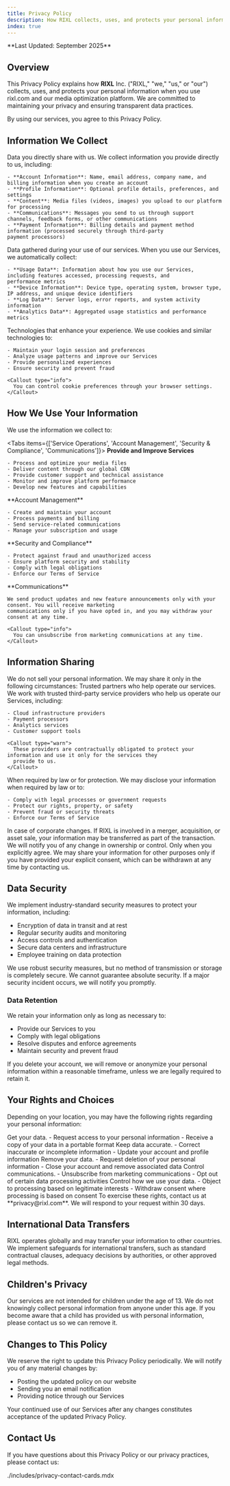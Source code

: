 ```yaml
---
title: Privacy Policy
description: How RIXL collects, uses, and protects your personal information when you use our content delivery platform and services.
index: true
---
```




<Callout type="info">
  **Last Updated: September 2025**
</Callout>

## Overview

This Privacy Policy explains how **RIXL** Inc. ("RIXL," "we," "us," or "our") collects, uses, and protects your personal information when you use rixl.com and our media optimization platform. We are committed to maintaining your privacy and ensuring transparent data practices.

<Callout type="warn">
  By using our services, you agree to this Privacy Policy.
</Callout>



## Information We Collect

<Columns cols={3}>
  <Card title="Information You Provide">
    Data you directly share with us. We collect information you provide directly to us, including:

    - **Account Information**: Name, email address, company name, and billing information when you create an account
    - **Profile Information**: Optional profile details, preferences, and settings
    - **Content**: Media files (videos, images) you upload to our platform for processing
    - **Communications**: Messages you send to us through support channels, feedback forms, or other communications
    - **Payment Information**: Billing details and payment method information (processed securely through third-party
    payment processors)
  </Card>


  <Card title="Information We Collect Automatically">
    Data gathered during your use of our services. When you use our Services, we automatically collect:

    - **Usage Data**: Information about how you use our Services, including features accessed, processing requests, and
    performance metrics
    - **Device Information**: Device type, operating system, browser type, IP address, and unique device identifiers
    - **Log Data**: Server logs, error reports, and system activity information
    - **Analytics Data**: Aggregated usage statistics and performance metrics
  </Card>

  <Card title="Cookies and Tracking Technologies">
    Technologies that enhance your experience. We use cookies and similar technologies to:

    - Maintain your login session and preferences
    - Analyze usage patterns and improve our Services
    - Provide personalized experiences
    - Ensure security and prevent fraud

    <Callout type="info">
      You can control cookie preferences through your browser settings.
    </Callout>
  </Card>
</Columns>



## How We Use Your Information

We use the information we collect to:

<Tabs items={['Service Operations', 'Account Management', 'Security & Compliance', 'Communications']}>
  <Tab value="Service Operations">
    **Provide and Improve Services**

    - Process and optimize your media files
    - Deliver content through our global CDN
    - Provide customer support and technical assistance
    - Monitor and improve platform performance
    - Develop new features and capabilities
  </Tab>

  <Tab value="Account Management">
    **Account Management**

    - Create and maintain your account
    - Process payments and billing
    - Send service-related communications
    - Manage your subscription and usage
  </Tab>

  <Tab value="Security & Compliance">
    **Security and Compliance**

    - Protect against fraud and unauthorized access
    - Ensure platform security and stability
    - Comply with legal obligations
    - Enforce our Terms of Service
  </Tab>

  <Tab value="Communications">
    **Communications**

    We send product updates and new feature announcements only with your consent. You will receive marketing
    communications only if you have opted in, and you may withdraw your consent at any time.

    <Callout type="info">
      You can unsubscribe from marketing communications at any time.
    </Callout>
  </Tab>
</Tabs>



## Information Sharing

<Callout type="info">
  We do not sell your personal information. We may share it only in the following circumstances:
</Callout>

<Columns cols={4}>
  <Card title="Service Providers">
    Trusted partners who help operate our services. We work with trusted third-party service providers who help us
    operate our Services, including:

    - Cloud infrastructure providers
    - Payment processors
    - Analytics services
    - Customer support tools

    <Callout type="warn">
      These providers are contractually obligated to protect your information and use it only for the services they
      provide to us.
    </Callout>
  </Card>

  <Card title="Legal Requirements">
    When required by law or for protection. We may disclose your information when required by law or to:

    - Comply with legal processes or government requests
    - Protect our rights, property, or safety
    - Prevent fraud or security threats
    - Enforce our Terms of Service
  </Card>

  <Card title="Business Transfers">
    In case of corporate changes. If RIXL is involved in a merger, acquisition, or asset sale, your information may be
    transferred as part of the transaction. We will notify you of any change in ownership or control.
  </Card>

  <Card title="With Your Consent">
    Only when you explicitly agree. We may share your information for other purposes only if you have provided your
    explicit consent, which can be withdrawn at any time by contacting us.
  </Card>
</Columns>



## Data Security

We implement industry-standard security measures to protect your information, including:

- Encryption of data in transit and at rest
- Regular security audits and monitoring
- Access controls and authentication
- Secure data centers and infrastructure
- Employee training on data protection

<Callout type="warn">
  We use robust security measures, but no method of transmission or storage is completely secure. We cannot guarantee
  absolute security. If a major security incident occurs, we will notify you promptly.
</Callout>

### Data Retention

We retain your information only as long as necessary to:

- Provide our Services to you
- Comply with legal obligations
- Resolve disputes and enforce agreements
- Maintain security and prevent fraud

<Callout type="info">
  If you delete your account, we will remove or anonymize your personal information within a reasonable timeframe,
  unless we are legally required to retain it.
</Callout>



## Your Rights and Choices

Depending on your location, you may have the following rights regarding your personal information:

<Columns cols={3}>
  <Card title="Access and Portability">
    Get your data.
    - Request access to your personal information
    - Receive a copy of your data in a portable format
  </Card>

  <Card title="Correction and Updates">
    Keep data accurate.
    - Correct inaccurate or incomplete information
    - Update your account and profile information
  </Card>

  <Card title="Deletion">
    Remove your data.
    - Request deletion of your personal information
    - Close your account and remove associated data
  </Card>

  <Card title="Opt-Out">
    Control communications.
    - Unsubscribe from marketing communications
    - Opt out of certain data processing activities
  </Card>

  <Card title="Data Processing Objections">
    Control how we use your data.
    - Object to processing based on legitimate interests
    - Withdraw consent where processing is based on consent
  </Card>
</Columns>

<Callout type="info">
  To exercise these rights, contact us at **privacy@rixl.com**. We will respond to your request within 30 days.
</Callout>



## International Data Transfers

<Callout type="info">
  RIXL operates globally and may transfer your information to other countries. We implement safeguards for international
  transfers, such as standard contractual clauses, adequacy decisions by authorities, or other approved legal methods.
</Callout>

## Children's Privacy

<Callout type="warn">
  Our services are not intended for children under the age of 13. We do not knowingly collect personal information from
  anyone under this age. If you become aware that a child has provided us with personal information, please contact us
  so we can remove it.
</Callout>

## Changes to This Policy

We reserve the right to update this Privacy Policy periodically. We will notify you of any material changes by:

- Posting the updated policy on our website
- Sending you an email notification
- Providing notice through our Services

<Callout type="warn">
  Your continued use of our Services after any changes constitutes acceptance of the updated Privacy Policy.
</Callout>

## Contact Us

If you have questions about this Privacy Policy or our privacy practices, please contact us:

<include>./includes/privacy-contact-cards.mdx</include>